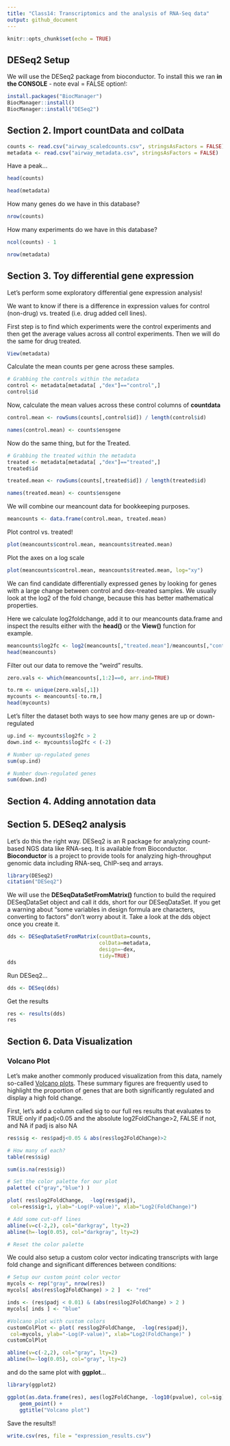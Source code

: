 ```yaml
---
title: "Class14: Transcriptomics and the analysis of RNA-Seq data"
output: github_document
---
```


```r
knitr::opts_chunk$set(echo = TRUE)
```

## DESeq2 Setup

We will use the DESeq2 package from bioconductor. To install this we ran **in the CONSOLE** - note eval = FALSE option!:

```r
install.packages("BiocManager")
BiocManager::install()
BiocManager::install("DESeq2")
```

## Section 2. Import countData and colData

```r
counts <- read.csv("airway_scaledcounts.csv", stringsAsFactors = FALSE)
metadata <- read.csv("airway_metadata.csv", stringsAsFactors = FALSE)
```

Have a peak...
```r
head(counts)
```

```r
head(metadata)
```

How many genes do we have in this database?
```r
nrow(counts)
```

How many experiments do we have in this database?
```r
ncol(counts) - 1
```

```r
nrow(metadata)
```

## Section 3. Toy differential gene expression

Let's perform some exploratory differential gene expression analysis!

We want to know if there is a difference in expression values for control (non-drug) vs. treated (i.e. drug added cell lines).

First step is to find which experiments were the control experiments and then get the average values across all control experiments. Then we will do the same for drug treated.

```r
View(metadata)
```

Calculate the mean counts per gene across these samples.
```r
# Grabbing the controls within the metadata
control <- metadata[metadata[ ,"dex"]=="control",]
control$id
```

Now, calculate the mean values across these control columns of **countdata**
```r
control.mean <- rowSums(counts[,control$id]) / length(control$id)

names(control.mean) <- counts$ensgene
```

Now do the same thing, but for the Treated.
```r
# Grabbing the treated within the metadata
treated <- metadata[metadata[ ,"dex"]=="treated",]
treated$id
```

```r
treated.mean <- rowSums(counts[,treated$id]) / length(treated$id)

names(treated.mean) <- counts$ensgene
```

We will combine our meancount data for bookkeeping purposes.
```r
meancounts <- data.frame(control.mean, treated.mean)
```

Plot control vs. treated!
```r
plot(meancounts$control.mean, meancounts$treated.mean)
```

Plot the axes on a log scale
```r
plot(meancounts$control.mean, meancounts$treated.mean, log="xy")
```
We can find candidate differentially expressed genes by looking for genes with a large change between control and dex-treated samples. We usually look at the log2 of the fold change, because this has better mathematical properties.

Here we calculate log2foldchange, add it to our meancounts data.frame and inspect the results either with the **head()** or the **View()** function for example.

```r
meancounts$log2fc <- log2(meancounts[,"treated.mean"]/meancounts[,"control.mean"])
head(meancounts)
```

Filter out our data to remove the "weird" results.
```r
zero.vals <- which(meancounts[,1:2]==0, arr.ind=TRUE)

to.rm <- unique(zero.vals[,1])
mycounts <- meancounts[-to.rm,]
head(mycounts)
```

Let's filter the dataset both ways to see how many genes are up or down-regulated
```r
up.ind <- mycounts$log2fc > 2
down.ind <- mycounts$log2fc < (-2)

# Number up-regulated genes
sum(up.ind)

# Number down-regulated genes
sum(down.ind)
```

## Section 4. Adding annotation data

## Section 5. DESeq2 analysis

Let’s do this the right way. DESeq2 is an R package for analyzing count-based NGS data like RNA-seq. It is available from Bioconductor. **Bioconductor** is a project to provide tools for analyzing high-throughput genomic data including RNA-seq, ChIP-seq and arrays.

```r
library(DESeq2)
citation("DESeq2")
```

We will use the **DESeqDataSetFromMatrix()** function to build the required DESeqDataSet object and call it dds, short for our DESeqDataSet. If you get a warning about “some variables in design formula are characters, converting to factors” don’t worry about it. Take a look at the dds object once you create it.
```r
dds <- DESeqDataSetFromMatrix(countData=counts, 
                              colData=metadata, 
                              design=~dex, 
                              tidy=TRUE)
dds
```

Run DESeq2...
```r
dds <- DESeq(dds)
```

Get the results
```r
res <- results(dds)
res
```

## Section 6. Data Visualization

### Volcano Plot
Let’s make another commonly produced visualization from this data, namely so-called [Volcano plots](https://en.wikipedia.org/wiki/Volcano_plot_(statistics)). These summary figures are frequently used to highlight the proportion of genes that are both significantly regulated and display a high fold change.

First, let’s add a column called sig to our full res results that evaluates to TRUE only if padj<0.05 and the absolute log2FoldChange>2, FALSE if not, and NA if padj is also NA

```r
res$sig <- res$padj<0.05 & abs(res$log2FoldChange)>2

# How many of each?
table(res$sig)
```

```r
sum(is.na(res$sig))
```


```r
# Set the color palette for our plot
palette( c("gray","blue") )

plot( res$log2FoldChange,  -log(res$padj), 
 col=res$sig+1, ylab="-Log(P-value)", xlab="Log2(FoldChange)")

# Add some cut-off lines
abline(v=c(-2,2), col="darkgray", lty=2)
abline(h=-log(0.05), col="darkgray", lty=2)
```

```r
# Reset the color palette
```

We could also setup a custom color vector indicating transcripts with large fold change and significant differences between conditions:

```r
# Setup our custom point color vector 
mycols <- rep("gray", nrow(res))
mycols[ abs(res$log2FoldChange) > 2 ]  <- "red" 

inds <- (res$padj < 0.01) & (abs(res$log2FoldChange) > 2 )
mycols[ inds ] <- "blue"

#Volcano plot with custom colors 
customColPlot <- plot( res$log2FoldChange,  -log(res$padj), 
 col=mycols, ylab="-Log(P-value)", xlab="Log2(FoldChange)" )
customColPlot

abline(v=c(-2,2), col="gray", lty=2)
abline(h=-log(0.05), col="gray", lty=2)
```

and do the same plot with **ggplot**...
```r
library(ggplot2)

ggplot(as.data.frame(res), aes(log2FoldChange, -log10(pvalue), col=sig)) + 
    geom_point() + 
    ggtitle("Volcano plot")
```


Save the results!!
```r
write.csv(res, file = "expression_results.csv")
```















